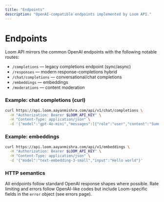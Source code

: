 ```yaml
---
title: "Endpoints"
description: "OpenAI-compatible endpoints implemented by Loom API."
---
```


# Endpoints

Loom API mirrors the common OpenAI endpoints with the following notable routes:

- `/completions` — legacy completions endpoint (sync/async)
- `/responses` — modern response-completions hybrid
- `/chat/completions` — conversational/chat completions
- `/embeddings` — embeddings
- `/moderations` — content moderation

### Example: chat completions (curl)

```bash
curl https://api.loom.aayanmishra.com/api/v1/chat/completions \
  -H "Authorization: Bearer $LOOM_API_KEY" \
  -H "Content-Type: application/json" \
  -d '{"model":"gpt-4o-mini","messages":[{"role":"user","content":"Summarize the following..."}]}'
```

### Example: embeddings

```bash
curl https://api.loom.aayanmishra.com/api/v1/embeddings \
  -H "Authorization: Bearer $LOOM_API_KEY" \
  -H "Content-Type: application/json" \
  -d '{"model":"text-embedding-3-small","input":"Hello world"}'
```

### HTTP semantics
All endpoints follow standard OpenAI response shapes where possible. Rate limiting and errors follow OpenAI-like codes but include Loom-specific fields in the `error` object (see errors page).